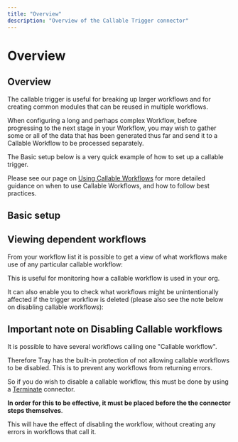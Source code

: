 ```yaml
---
title: "Overview"
description: "Overview of the Callable Trigger connector"
---
```


# Overview

## Overview

The callable trigger is useful for breaking up larger workflows and for creating common modules that can be reused in multiple workflows.

When configuring a long and perhaps complex Workflow, before progressing to the next stage in your Workflow, you may wish to gather some or all of the data that has been generated thus far and send it to a Callable Workflow to be processed separately.

The Basic setup below is a very quick example of how to set up a callable trigger.

Please see our page on [Using Callable Workflows](https://tray.io/documentation/tray-uac/building-automations/processing-data-and-scaling/using-callable-workflows/) for more detailed guidance on when to use Callable Workflows, and how to follow best practices.

## Basic setup

## Viewing dependent workflows

From your workflow list it is possible to get a view of what workflows make use of any particular callable workflow:

This is useful for monitoring how a callable workflow is used in your org.

It can also enable you to check what workflows might be unintentionally affected if the trigger workflow is deleted (please also see the note below on disabling callable workflows):

## Important note on Disabling Callable workflows

It is possible to have several workflows calling one "Callable workflow".

Therefore Tray has the built-in protection of not allowing callable workflows to be disabled. This is to prevent any workflows from returning errors.

So if you do wish to disable a callable workflow, this must be done by using a [Terminate](/connectors/core/terminate/) connector.

**In order for this to be effective, it must be placed before the the connector steps themselves**.

This will have the effect of disabling the workflow, without creating any errors in workflows that call it.
